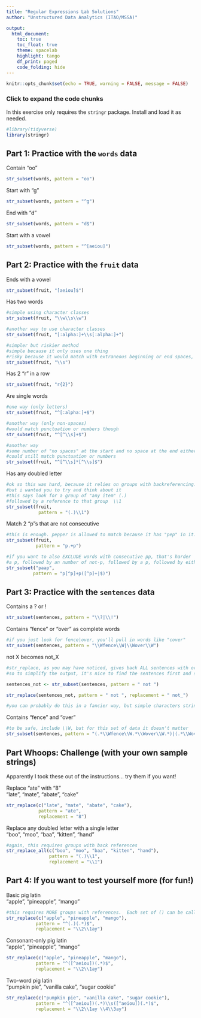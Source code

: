 ```yaml
---
title: "Regular Expressions Lab Solutions"
author: "Unstructured Data Analytics (ITAO/MSSA)"

output: 
  html_document:
    toc: true
    toc_float: true
    theme: spacelab
    highlight: tango
    df_print: paged
    code_folding: hide
---
```


```r
knitr::opts_chunk$set(echo = TRUE, warning = FALSE, message = FALSE)
```

### Click to expand the code chunks

In this exercise only requires the `stringr` package. Install and load it as needed.

```r
#library(tidyverse)
library(stringr)
```

## Part 1: Practice with the `words` data
Contain "oo"
```r
str_subset(words, pattern = "oo")
```

Start with "g"
```r
str_subset(words, pattern = "^g")
```

End with "d"
```r
str_subset(words, pattern = "d$")
```

Start with a vowel
```r
str_subset(words, pattern = "^[aeiou]")
```


## Part 2: Practice with the `fruit` data
Ends with a vowel
```r
str_subset(fruit, "[aeiou]$")
```

Has two words
```r
#simple using character classes 
str_subset(fruit, "\\w\\s\\w")

#another way to use character classes
str_subset(fruit, "[:alpha:]+\\s[:alpha:]+")

#simpler but riskier method
#simple because it only uses one thing
#risky because it would match with extraneous beginning or end spaces, if they existed in the dataset
str_subset(fruit, "\\s")


```
Has 2 "r" in a row
```r
str_subset(fruit, "r{2}")
```



Are single words
```r
#one way (only letters)
str_subset(fruit, "^[:alpha:]+$")

#another way (only non-spaces)
#would match punctuation or numbers though
str_subset(fruit, "^[^\\s]+$")

#another way
#some number of "no spaces" at the start and no space at the end either
#could still match punctuation or numbers
str_subset(fruit, "^[^\\s]*[^\\s]$")
```

Has any doubled letter
```r
#ok so this was hard, because it relies on groups with backreferencing... and we didn't talk about back referencing
#but i wanted you to try and think about it
#this says look for a group of "any item" (.) 
#followed by a reference to that group  \\1 
str_subset(fruit,
            pattern = "(.)\\1")
```


Match 2 "p"s that are not consecutive
```r
#this is enough. pepper is allowed to match because it has "pep" in it.
str_subset(fruit,
           pattern = "p.+p")

#if you want to also EXCLUDE words with consecutive pp, that's harder
#a p, followed by an number of not-p, followed by a p, followed by either more not-p or end-of-string
str_subset("paap",
          pattern = "p[^p]+p([^p]+|$)")

```
## Part 3: Practice with the `sentences` data
Contains a ? or !
```r
str_subset(sentences, pattern = "\\?|\\!")
```

Contains "fence" or "over" as complete words
```r
#if you just look for fence|over, you'll pull in words like "cover"
str_subset(sentences, pattern = "\\Wfence\\W|\\Wover\\W")
```

not X becomes not_X
```r
#str_replace, as you may have noticed, gives back ALL sentences with or without changes
#so to simplify the output, it's nice to find the sentences first and save them into a smaller set

sentences_not <- str_subset(sentences, pattern = " not ")

str_replace(sentences_not, pattern = " not ", replacement = " not_")

#you can probably do this in a fancier way, but simple characters strings seem to work
```

Contains "fence" and "over"
```r
#to be safe, include \\W, but for this set of data it doesn't matter
str_subset(sentences, pattern = "(.*\\Wfence\\W.*\\Wover\\W.*)|(.*\\Wover\\W.*\\Wfence\\W.*)")
```


## Part Whoops: Challenge (with your own sample strings)
  
Apparently I took these out of the instructions... try them if you want!  
  
Replace "ate" with "8"  
"late", "mate", "abate", "cake"
```r
str_replace(c("late", "mate", "abate", "cake"), 
            pattern = "ate",
            replacement = "8")
```


Replace any doubled letter with a single letter   
"boo", "moo", "baa", "kitten", "hand"
```r
#again, this requires groups with back references
str_replace_all(c("boo", "moo", "baa", "kitten", "hand"),
                pattern = "(.)\\1",
                replacement = "\\1")
```



## Part 4: If you want to test yourself more (for fun!)
Basic pig latin  
"apple", "pineapple", "mango"
```r
#this requires MORE groups with references.  Each set of () can be called as a numbered group (in order)
str_replace(c("apple", "pineapple", "mango"),
           pattern = "^(.)(.*)$",
           replacement = "\\2\\1ay")
```
Consonant-only pig latin  
"apple", "pineapple", "mango"
```r
str_replace(c("apple", "pineapple", "mango"),
           pattern = "^([^aeiou])(.*)$",
           replacement = "\\2\\1ay")
```

Two-word pig latin  
"pumpkin pie", "vanilla cake", "sugar cookie"
```r
str_replace(c("pumpkin pie", "vanilla cake", "sugar cookie"),
           pattern = "^([^aeiou])(.*)\\s([^aeiou])(.*)$",
           replacement = "\\2\\1ay \\4\\3ay")
```


